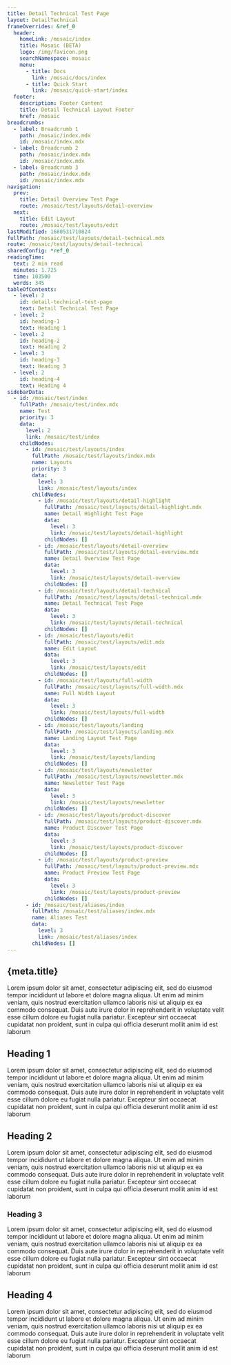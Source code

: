 ```yaml
---
title: Detail Technical Test Page
layout: DetailTechnical
frameOverrides: &ref_0
  header:
    homeLink: /mosaic/index
    title: Mosaic (BETA)
    logo: /img/favicon.png
    searchNamespace: mosaic
    menu:
      - title: Docs
        link: /mosaic/docs/index
      - title: Quick Start
        link: /mosaic/quick-start/index
  footer:
    description: Footer Content
    title: Detail Technical Layout Footer
    href: /mosaic
breadcrumbs:
  - label: Breadcrumb 1
    path: /mosaic/index.mdx
    id: /mosaic/index.mdx
  - label: Breadcrumb 2
    path: /mosaic/index.mdx
    id: /mosaic/index.mdx
  - label: Breadcrumb 3
    path: /mosaic/index.mdx
    id: /mosaic/index.mdx
navigation:
  prev:
    title: Detail Overview Test Page
    route: /mosaic/test/layouts/detail-overview
  next:
    title: Edit Layout
    route: /mosaic/test/layouts/edit
lastModified: 1680531710824
fullPath: /mosaic/test/layouts/detail-technical.mdx
route: /mosaic/test/layouts/detail-technical
sharedConfig: *ref_0
readingTime:
  text: 2 min read
  minutes: 1.725
  time: 103500
  words: 345
tableOfContents:
  - level: 2
    id: detail-technical-test-page
    text: Detail Technical Test Page
  - level: 2
    id: heading-1
    text: Heading 1
  - level: 2
    id: heading-2
    text: Heading 2
  - level: 3
    id: heading-3
    text: Heading 3
  - level: 2
    id: heading-4
    text: Heading 4
sidebarData:
  - id: /mosaic/test/index
    fullPath: /mosaic/test/index.mdx
    name: Test
    priority: 3
    data:
      level: 2
      link: /mosaic/test/index
    childNodes:
      - id: /mosaic/test/layouts/index
        fullPath: /mosaic/test/layouts/index.mdx
        name: Layouts
        priority: 3
        data:
          level: 3
          link: /mosaic/test/layouts/index
        childNodes:
          - id: /mosaic/test/layouts/detail-highlight
            fullPath: /mosaic/test/layouts/detail-highlight.mdx
            name: Detail Highlight Test Page
            data:
              level: 3
              link: /mosaic/test/layouts/detail-highlight
            childNodes: []
          - id: /mosaic/test/layouts/detail-overview
            fullPath: /mosaic/test/layouts/detail-overview.mdx
            name: Detail Overview Test Page
            data:
              level: 3
              link: /mosaic/test/layouts/detail-overview
            childNodes: []
          - id: /mosaic/test/layouts/detail-technical
            fullPath: /mosaic/test/layouts/detail-technical.mdx
            name: Detail Technical Test Page
            data:
              level: 3
              link: /mosaic/test/layouts/detail-technical
            childNodes: []
          - id: /mosaic/test/layouts/edit
            fullPath: /mosaic/test/layouts/edit.mdx
            name: Edit Layout
            data:
              level: 3
              link: /mosaic/test/layouts/edit
            childNodes: []
          - id: /mosaic/test/layouts/full-width
            fullPath: /mosaic/test/layouts/full-width.mdx
            name: Full Width Layout
            data:
              level: 3
              link: /mosaic/test/layouts/full-width
            childNodes: []
          - id: /mosaic/test/layouts/landing
            fullPath: /mosaic/test/layouts/landing.mdx
            name: Landing Layout Test Page
            data:
              level: 3
              link: /mosaic/test/layouts/landing
            childNodes: []
          - id: /mosaic/test/layouts/newsletter
            fullPath: /mosaic/test/layouts/newsletter.mdx
            name: Newsletter Test Page
            data:
              level: 3
              link: /mosaic/test/layouts/newsletter
            childNodes: []
          - id: /mosaic/test/layouts/product-discover
            fullPath: /mosaic/test/layouts/product-discover.mdx
            name: Product Discover Test Page
            data:
              level: 3
              link: /mosaic/test/layouts/product-discover
            childNodes: []
          - id: /mosaic/test/layouts/product-preview
            fullPath: /mosaic/test/layouts/product-preview.mdx
            name: Product Preview Test Page
            data:
              level: 3
              link: /mosaic/test/layouts/product-preview
            childNodes: []
      - id: /mosaic/test/aliases/index
        fullPath: /mosaic/test/aliases/index.mdx
        name: Aliases Test
        data:
          level: 3
          link: /mosaic/test/aliases/index
        childNodes: []
---
```


## {meta.title}

Lorem ipsum dolor sit amet, consectetur adipiscing elit, sed do eiusmod tempor incididunt ut labore et dolore magna aliqua.
Ut enim ad minim veniam, quis nostrud exercitation ullamco laboris nisi ut aliquip ex ea commodo consequat.
Duis aute irure dolor in reprehenderit in voluptate velit esse cillum dolore eu fugiat nulla pariatur.
Excepteur sint occaecat cupidatat non proident, sunt in culpa qui officia deserunt mollit anim id est laborum

## Heading 1

Lorem ipsum dolor sit amet, consectetur adipiscing elit, sed do eiusmod tempor incididunt ut labore et dolore magna aliqua.
Ut enim ad minim veniam, quis nostrud exercitation ullamco laboris nisi ut aliquip ex ea commodo consequat.
Duis aute irure dolor in reprehenderit in voluptate velit esse cillum dolore eu fugiat nulla pariatur.
Excepteur sint occaecat cupidatat non proident, sunt in culpa qui officia deserunt mollit anim id est laborum

## Heading 2

Lorem ipsum dolor sit amet, consectetur adipiscing elit, sed do eiusmod tempor incididunt ut labore et dolore magna aliqua.
Ut enim ad minim veniam, quis nostrud exercitation ullamco laboris nisi ut aliquip ex ea commodo consequat.
Duis aute irure dolor in reprehenderit in voluptate velit esse cillum dolore eu fugiat nulla pariatur.
Excepteur sint occaecat cupidatat non proident, sunt in culpa qui officia deserunt mollit anim id est laborum

### Heading 3

Lorem ipsum dolor sit amet, consectetur adipiscing elit, sed do eiusmod tempor incididunt ut labore et dolore magna aliqua.
Ut enim ad minim veniam, quis nostrud exercitation ullamco laboris nisi ut aliquip ex ea commodo consequat.
Duis aute irure dolor in reprehenderit in voluptate velit esse cillum dolore eu fugiat nulla pariatur.
Excepteur sint occaecat cupidatat non proident, sunt in culpa qui officia deserunt mollit anim id est laborum

## Heading 4

Lorem ipsum dolor sit amet, consectetur adipiscing elit, sed do eiusmod tempor incididunt ut labore et dolore magna aliqua.
Ut enim ad minim veniam, quis nostrud exercitation ullamco laboris nisi ut aliquip ex ea commodo consequat.
Duis aute irure dolor in reprehenderit in voluptate velit esse cillum dolore eu fugiat nulla pariatur.
Excepteur sint occaecat cupidatat non proident, sunt in culpa qui officia deserunt mollit anim id est laborum

